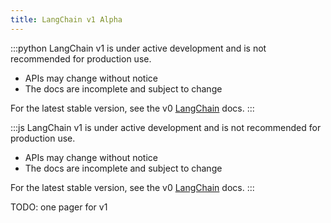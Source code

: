 ```yaml
---
title: LangChain v1 Alpha
---
```


:::python
<Warning>
LangChain v1 is under active development and is not recommended for production use.
* APIs may change without notice
* The docs are incomplete and subject to change

For the latest stable version, see the v0 [LangChain](https://python.langchain.com/docs/introduction/) docs.
</Warning>
:::

:::js
<Warning>
LangChain v1 is under active development and is not recommended for production use.
* APIs may change without notice
* The docs are incomplete and subject to change

For the latest stable version, see the v0 [LangChain](https://js.langchain.com/docs/introduction/) docs.
</Warning>
:::

TODO: one pager for v1